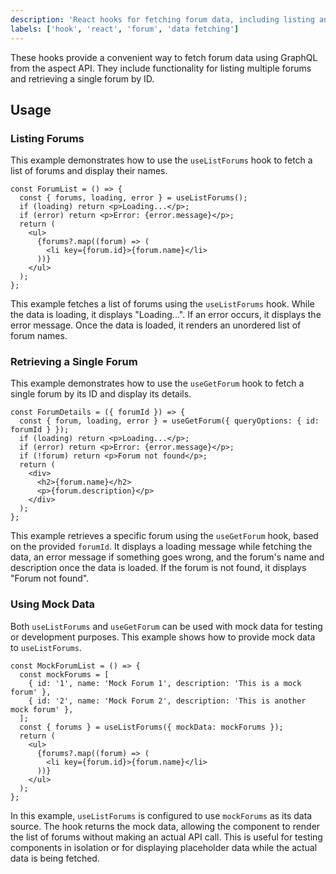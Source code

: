 ```yaml
---
description: 'React hooks for fetching forum data, including listing and retrieving forums.'
labels: ['hook', 'react', 'forum', 'data fetching']
---
```


These hooks provide a convenient way to fetch forum data using GraphQL from the aspect API. They include functionality for listing multiple forums and retrieving a single forum by ID.

## Usage

### Listing Forums

This example demonstrates how to use the `useListForums` hook to fetch a list of forums and display their names.

```tsx
const ForumList = () => {
  const { forums, loading, error } = useListForums();
  if (loading) return <p>Loading...</p>;
  if (error) return <p>Error: {error.message}</p>;
  return (
    <ul>
      {forums?.map((forum) => (
        <li key={forum.id}>{forum.name}</li>
      ))}
    </ul>
  );
};
```
This example fetches a list of forums using the `useListForums` hook. While the data is loading, it displays "Loading...". If an error occurs, it displays the error message. Once the data is loaded, it renders an unordered list of forum names.

### Retrieving a Single Forum

This example demonstrates how to use the `useGetForum` hook to fetch a single forum by its ID and display its details.

```tsx
const ForumDetails = ({ forumId }) => {
  const { forum, loading, error } = useGetForum({ queryOptions: { id: forumId } });
  if (loading) return <p>Loading...</p>;
  if (error) return <p>Error: {error.message}</p>;
  if (!forum) return <p>Forum not found</p>;
  return (
    <div>
      <h2>{forum.name}</h2>
      <p>{forum.description}</p>
    </div>
  );
};
```
This example retrieves a specific forum using the `useGetForum` hook, based on the provided `forumId`. It displays a loading message while fetching the data, an error message if something goes wrong, and the forum's name and description once the data is loaded. If the forum is not found, it displays "Forum not found".

### Using Mock Data

Both `useListForums` and `useGetForum` can be used with mock data for testing or development purposes. This example shows how to provide mock data to `useListForums`.

```tsx
const MockForumList = () => {
  const mockForums = [
    { id: '1', name: 'Mock Forum 1', description: 'This is a mock forum' },
    { id: '2', name: 'Mock Forum 2', description: 'This is another mock forum' },
  ];
  const { forums } = useListForums({ mockData: mockForums });
  return (
    <ul>
      {forums?.map((forum) => (
        <li key={forum.id}>{forum.name}</li>
      ))}
    </ul>
  );
};
```
In this example, `useListForums` is configured to use `mockForums` as its data source. The hook returns the mock data, allowing the component to render the list of forums without making an actual API call. This is useful for testing components in isolation or for displaying placeholder data while the actual data is being fetched.